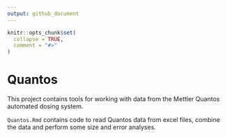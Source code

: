 ```yaml
---
output: github_document
---
```


<!-- README.md is generated from README.Rmd. Please edit that file -->

```r
knitr::opts_chunk$set(
  collapse = TRUE,
  comment = "#>"
)
```
# Quantos

This project contains tools for working with data from the Mettler Quantos automated dosing system.

`Quantos.Rmd` contains code to read Quantos data from excel files, combine the data and perform some size and error analyses.
